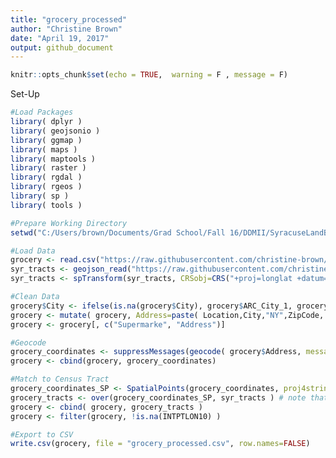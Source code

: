 ```yaml
---
title: "grocery_processed"
author: "Christine Brown"
date: "April 19, 2017"
output: github_document
---
```


```r
knitr::opts_chunk$set(echo = TRUE,  warning = F , message = F)
```
Set-Up
```r
#Load Packages
library( dplyr )
library( geojsonio )
library( ggmap )
library( maps )
library( maptools )
library( raster )
library( rgdal )
library( rgeos )
library( sp )
library( tools )

#Prepare Working Directory
setwd("C:/Users/brown/Documents/Grad School/Fall 16/DDMII/SyracuseLandBank/DATA/PROCESSED_DATA")

```


```r

#Load Data
grocery <- read.csv("https://raw.githubusercontent.com/christine-brown/SyracuseLandBank/master/DATA/RAW_DATA/grocery_raw.csv", stringsAsFactors=FALSE)
syr_tracts <- geojson_read("https://raw.githubusercontent.com/christine-brown/SyracuseLandBank/master/SHAPEFILES/SYRCensusTracts.geojson", method="local", what="sp")
syr_tracts <- spTransform(syr_tracts, CRSobj=CRS("+proj=longlat +datum=WGS84"))

#Clean Data
grocery$City <- ifelse(is.na(grocery$City), grocery$ARC_City_1, grocery$City)
grocery <- mutate( grocery, Address=paste( Location,City,"NY",ZipCode, sep=", "))
grocery <- grocery[, c("Supermarke", "Address")]

#Geocode
grocery_coordinates <- suppressMessages(geocode( grocery$Address, messaging=F ))
grocery <- cbind(grocery, grocery_coordinates)

#Match to Census Tract
grocery_coordinates_SP <- SpatialPoints(grocery_coordinates, proj4string=CRS("+proj=longlat +datum=WGS84") )
grocery_tracts <- over(grocery_coordinates_SP, syr_tracts ) # note that this will only provide information for stores in Syracuse census tracts, so many of the stores will have NA as values
grocery <- cbind( grocery, grocery_tracts )
grocery <- filter(grocery, !is.na(INTPTLON10) )

#Export to CSV
write.csv(grocery, file = "grocery_processed.csv", row.names=FALSE)

```